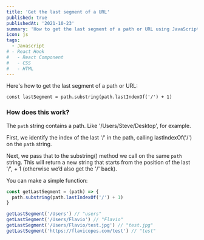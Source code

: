 ```yaml
---
title: 'Get the last segment of a URL'
published: true
publishedAt: '2021-10-23'
summary: 'How to get the last segment of a path or URL using JavaScript.'
icon: js
tags:
  - Javascript
# - React Hook
#   - React Component
#   - CSS
#   - HTML
---
```


Here's how to get the last segment of a path or URL:

`const lastSegment = path.substring(path.lastIndexOf('/') + 1)`

### How does this work?

The `path` string contains a path. Like '/Users/Steve/Desktop', for example.

First, we identify the index of the last '/' in the path, calling lastIndexOf('/') on the `path` string.

Next, we pass that to the substring() method we call on the same `path` string. This will return a new string that starts from the position of the last '/', + 1 (otherwise we’d also get the '/' back).

You can make a simple function:

<CodeBlock>

```JavaScript:getLastSegment.js
const getLastSegment = (path) => {
  path.substring(path.lastIndexOf('/') + 1)
}

getLastSegment('/Users') // "users"
getLastSegment('/Users/Flavio') // "Flavio"
getLastSegment('/Users/Flavio/test.jpg') // "test.jpg"
getLastSegment('https://flavicopes.com/test') // "test"
```

</CodeBlock>
